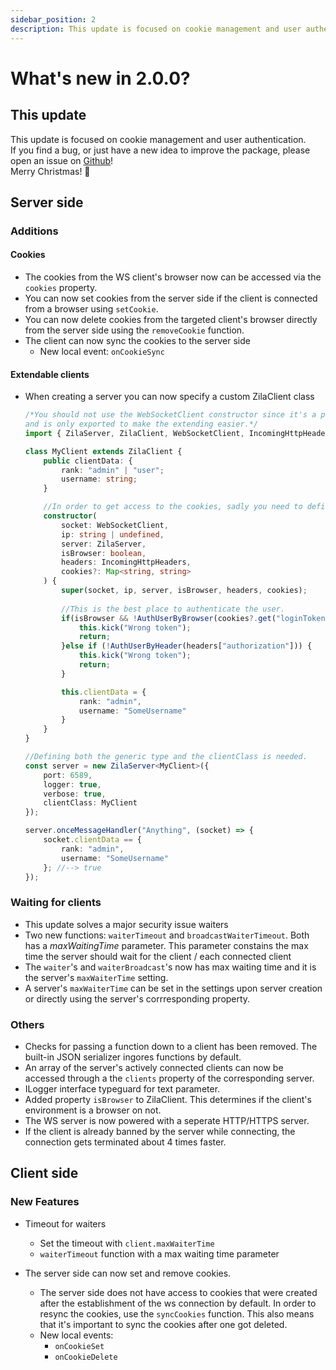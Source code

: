```yaml
---
sidebar_position: 2
description: This update is focused on cookie management and user authentication. 
---
```


# What's new in 2.0.0?

## This update

This update is focused on cookie management and user authentication.<br/>
If you find a bug, or just have a new idea to improve the package, please open an issue on [Github](https://github.com/ZilaWS)!<br/>
Merry Christmas! 🎄

## Server side

### Additions

#### Cookies

- The cookies from the WS client's browser now can be accessed via the `cookies` property.
- You can now set cookies from the server side if the client is connected from a browser using `setCookie`.
- You can now delete cookies from the targeted client's browser directly from the server side using the `removeCookie` function.
- The client can now sync the cookies to the server side
  - New local event: `onCookieSync`

#### Extendable clients

- When creating a server you can now specify a custom ZilaClient class

  ```ts
  /*You should not use the WebSocketClient constructor since it's a part of the `ws` npm package,
  and is only exported to make the extending easier.*/
  import { ZilaServer, ZilaClient, WebSocketClient, IncomingHttpHeaders } from "zilaws-server";

  class MyClient extends ZilaClient {
      public clientData: {
          rank: "admin" | "user";
          username: string;
      }

      //In order to get access to the cookies, sadly you need to define the constructor by hand.
      constructor(
          socket: WebSocketClient,
          ip: string | undefined,
          server: ZilaServer,
          isBrowser: boolean,
          headers: IncomingHttpHeaders,
          cookies?: Map<string, string>
      ) {
          super(socket, ip, server, isBrowser, headers, cookies);
          
          //This is the best place to authenticate the user.
          if(isBrowser && !AuthUserByBrowser(cookies?.get("loginToken"))) {
              this.kick("Wrong token");
              return;
          }else if (!AuthUserByHeader(headers["authorization"])) {
              this.kick("Wrong token");
              return;
          }

          this.clientData = {
              rank: "admin",
              username: "SomeUsername"
          }
      }
  }

  //Defining both the generic type and the clientClass is needed.
  const server = new ZilaServer<MyClient>({
      port: 6589,
      logger: true,
      verbose: true,
      clientClass: MyClient
  });

  server.onceMessageHandler("Anything", (socket) => {
      socket.clientData == {
          rank: "admin",
          username: "SomeUsername"
      }; //--> true
  });
  ```

### Waiting for clients

- This update solves a major security issue waiters
- Two new functions: `waiterTimeout` and `broadcastWaiterTimeout`. Both has a *maxWaitingTime* parameter. This parameter constains the max time the server should wait for the client / each connected client
- The `waiter`'s and `waiterBroadcast`'s now has max waiting time and it is the server's `maxWaiterTime` setting.
- A server's `maxWaiterTime` can be set in the settings upon server creation or directly using the server's corrresponding property.

### Others

- Checks for passing a function down to a client has been removed. The built-in JSON serializer ingores functions by default.
- An array of the server's actively connected clients can now be accessed through a the `clients` property of the corresponding server.
- ILogger interface typeguard for text parameter.
- Added property `isBrowser` to ZilaClient. This determines if the client's environment is a browser on not.
- The WS server is now powered with a seperate HTTP/HTTPS server.
- If the client is already banned by the server while connecting, the connection gets terminated about 4 times faster.

## Client side

### New Features

- Timeout for waiters
  - Set the timeout with `client.maxWaiterTime`
  - `waiterTimeout` function with a max waiting time parameter

- The server side can now set and remove cookies.
  - The server side does not have access to cookies that were created after the establishment of the ws connection by default. In order to resync the cookies, use the `syncCookies` function. This also means that it's important to sync the cookies after one got deleted.
  - New local events:
    - `onCookieSet`
    - `onCookieDelete`